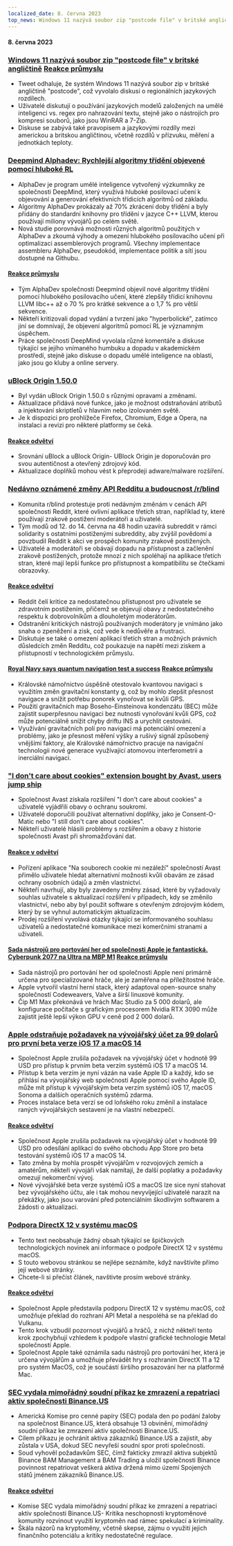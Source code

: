 ```yaml
---
localized_date: 8. června 2023
top_news: Windows 11 nazývá soubor zip "postcode file" v britské angličtině
---
```




<CallToAction />

<Steps>

#### 8. června 2023

### [Windows 11 nazývá soubor zip "postcode file" v britské angličtině](https://twitter.com/JymFox/status/1665799627377975300) [Reakce průmyslu](http://news.ycombinator.com/item?id=36231313)

- Tweet odhaluje, že systém Windows 11 nazývá soubor zip v britské angličtině "postcode", což vyvolalo diskusi o regionálních jazykových rozdílech.
- Uživatelé diskutují o používání jazykových modelů založených na umělé inteligenci vs. regex pro nahrazování textu, stejně jako o nástrojích pro kompresi souborů, jako jsou WinRAR a 7-Zip.
- Diskuse se zabývá také pravopisem a jazykovými rozdíly mezi americkou a britskou angličtinou, včetně rozdílů v přízvuku, měření a jednotkách teploty.

### [Deepmind Alphadev: Rychlejší algoritmy třídění objevené pomocí hluboké RL](https://www.nature.com/articles/s41586-023-06004-9)

- AlphaDev je program umělé inteligence vytvořený výzkumníky ze společnosti DeepMind, který využívá hluboké posilovací učení k objevování a generování efektivních třídicích algoritmů od základu.
- Algoritmy AlphaDev prokázaly až 70% zkrácení doby třídění a byly přidány do standardní knihovny pro třídění v jazyce C++ LLVM, kterou používají miliony vývojářů po celém světě.
- Nová studie porovnává možnosti různých algoritmů použitých v AlphaDev a zkoumá výhody a omezení hlubokého posilovacího učení při optimalizaci assemblerových programů. Všechny implementace assembleru AlphaDev, pseudokód, implementace politik a sítí jsou dostupné na Githubu.

#### [Reakce průmyslu](http://news.ycombinator.com/item?id=36228125)

- Tým AlphaDev společnosti Deepmind objevil nové algoritmy třídění pomocí hlubokého posilovacího učení, které zlepšily třídicí knihovnu LLVM libc++ až o 70 % pro krátké sekvence a o 1,7 % pro větší sekvence.
- Někteří kritizovali dopad vydání a tvrzení jako "hyperbolické", zatímco jiní se domnívají, že objevení algoritmů pomocí RL je významným úspěchem.
- Práce společnosti DeepMind vyvolala různé komentáře a diskuse týkající se jejího vnímaného humbuku a dopadu v akademickém prostředí, stejně jako diskuse o dopadu umělé inteligence na oblasti, jako jsou go kluby a online servery.

### [uBlock Origin 1.50.0](https://github.com/gorhill/uBlock/releases/tag/1.50.0)

- Byl vydán uBlock Origin 1.50.0 s různými opravami a změnami.
- Aktualizace přidává nové funkce, jako je možnost odstraňování atributů a injektování skriptletů v hlavním nebo izolovaném světě.
- Je k dispozici pro prohlížeče Firefox, Chromium, Edge a Opera, na instalaci a revizi pro některé platformy se čeká.

#### [Reakce odvětví](http://news.ycombinator.com/item?id=36227411)

- Srovnání uBlock a uBlock Origin- UBlock Origin je doporučován pro svou autentičnost a otevřený zdrojový kód.
- Aktualizace doplňků mohou vést k přeprodeji adware/malware rozšíření.

### [Nedávno oznámené změny API Redditu a budoucnost /r/blind](https://old.reddit.com/r/Blind/comments/13zr8h2/reddits_recently_announced_api_changes_and_the/)

- Komunita r/blind protestuje proti nedávným změnám v cenách API společnosti Reddit, které ovlivní aplikace třetích stran, například ty, které používají zrakově postižení moderátoři a uživatelé.
- Tým modů od 12. do 14. června na 48 hodin uzavírá subreddit v rámci solidarity s ostatními postiženými subreddity, aby zvýšil povědomí a povzbudil Reddit k akci ve prospěch komunity zrakově postižených.
- Uživatelé a moderátoři se obávají dopadu na přístupnost a začlenění zrakově postižených, protože mnozí z nich spoléhají na aplikace třetích stran, které mají lepší funkce pro přístupnost a kompatibilitu se čtečkami obrazovky.

#### [Reakce odvětví](http://news.ycombinator.com/item?id=36231016)

- Reddit čelí kritice za nedostatečnou přístupnost pro uživatele se zdravotním postižením, přičemž se objevují obavy z nedostatečného respektu k dobrovolníkům a dlouholetým moderátorům.
- Odstranění kritických nástrojů používaných moderátory je vnímáno jako snaha o zpeněžení a zisk, což vede k nedůvěře a frustraci.
- Diskutuje se také o omezení aplikací třetích stran a možných právních důsledcích změn Redditu, což poukazuje na napětí mezi ziskem a přístupností v technologickém průmyslu.

#### [Royal Navy says quantum navigation test a success](https://thequantuminsider.com/2023/06/06/royal-navy-says-quantum-navigation-test-a-success/) [Reakce průmyslu](http://news.ycombinator.com/item?id=36222625)

- Královské námořnictvo úspěšně otestovalo kvantovou navigaci s využitím změn gravitační konstanty g, což by mohlo zlepšit přesnost navigace a snížit potřebu ponorek vynořovat se kvůli GPS.
- Použití gravitačních map Boseho-Einsteinova kondenzátu (BEC) může zajistit superpřesnou navigaci bez nutnosti vynořování kvůli GPS, což může potenciálně snížit chyby driftu INS a urychlit cestování.
- Využívání gravitačních polí pro navigaci má potenciální omezení a problémy, jako je přesnost měření výšky a rušivý signál způsobený vnějšími faktory, ale Královské námořnictvo pracuje na navigační technologii nové generace využívající atomovou interferometrii a inerciální navigaci.

### ["I don't care about cookies" extension bought by Avast, users jump ship](https://addons.mozilla.org/en-US/firefox/addon/i-dont-care-about-cookies/reviews/?score=1&utm_content=addons-manager-reviews-link&utm_medium=firefox-browser&utm_source=firefox-browser)

- Společnost Avast získala rozšíření "I don't care about cookies" a uživatelé vyjádřili obavy o ochranu soukromí.
- Uživatelé doporučili používat alternativní doplňky, jako je Consent-O-Matic nebo "I still don't care about cookies".
- Někteří uživatelé hlásili problémy s rozšířením a obavy z historie společnosti Avast při shromažďování dat.

#### [Reakce v odvětví](http://news.ycombinator.com/item?id=36233068)

- Pořízení aplikace "Na souborech cookie mi nezáleží" společností Avast přimělo uživatele hledat alternativní možnosti kvůli obavám ze zásad ochrany osobních údajů a změn vlastnictví.
- Někteří navrhují, aby byly zavedeny změny zásad, které by vyžadovaly souhlas uživatele s aktualizací rozšíření v případech, kdy se změnilo vlastnictví, nebo aby byl použit software s otevřeným zdrojovým kódem, který by se vyhnul automatickým aktualizacím.
- Prodej rozšíření vyvolává otázky týkající se informovaného souhlasu uživatelů a nedostatečné komunikace mezi komerčními stranami a uživateli.

#### [Sada nástrojů pro portování her od společnosti Apple je fantastická. Cyberpunk 2077 na Ultra na MBP M1](https://twitter.com/isaacmarovitz/status/1666209780031971341) [Reakce průmyslu](http://news.ycombinator.com/item?id=36223927)

- Sada nástrojů pro portování her od společnosti Apple není primárně určena pro specializované hráče, ale je zaměřena na příležitostné hráče.
- Apple vytvořil vlastní herní stack, který adaptoval open-source snahy společností Codeweavers, Valve a širší linuxové komunity.
- Čip M1 Max překonává ve hrách Mac Studio za 5 000 dolarů, ale konfigurace počítače s grafickým procesorem Nvidia RTX 3090 může zajistit ještě lepší výkon GPU v ceně pod 2 000 dolarů.

### [Apple odstraňuje požadavek na vývojářský účet za 99 dolarů pro první beta verze iOS 17 a macOS 14](https://arstechnica.com/gadgets/2023/06/how-to-install-ios-17-and-macos-14-developer-betas-now-that-anyone-can-do-it/)

- Společnost Apple zrušila požadavek na vývojářský účet v hodnotě 99 USD pro přístup k prvním beta verzím systémů iOS 17 a macOS 14.
- Přístup k beta verzím je nyní vázán na vaše Apple ID a každý, kdo se přihlásí na vývojářský web společnosti Apple pomocí svého Apple ID, může mít přístup k vývojářským beta verzím systémů iOS 17, macOS Sonoma a dalších operačních systémů zdarma.
- Proces instalace beta verzí se od loňského roku změnil a instalace raných vývojářských sestavení je na vlastní nebezpečí.

#### [Reakce odvětví](http://news.ycombinator.com/item?id=36230839)

- Společnost Apple zrušila požadavek na vývojářský účet v hodnotě 99 USD pro odesílání aplikací do svého obchodu App Store pro beta testování systémů iOS 17 a macOS 14.
- Tato změna by mohla prospět vývojářům v rozvojových zemích a amatérům, někteří vývojáři však namítají, že další poplatky a požadavky omezují nekomerční vývoj.
- Nové vývojářské beta verze systémů iOS a macOS lze sice nyní stahovat bez vývojářského účtu, ale i tak mohou nevyvíjející uživatelé narazit na překážky, jako jsou varování před potenciálním škodlivým softwarem a žádosti o aktualizaci.

### [Podpora DirectX 12 v systému macOS](https://twitter.com/andytizer/status/1666131239575728130)

- Tento text neobsahuje žádný obsah týkající se špičkových technologických novinek ani informace o podpoře DirectX 12 v systému macOS.
- S touto webovou stránkou se nejlépe seznámíte, když navštívíte přímo její webové stránky.
- Chcete-li si přečíst článek, navštivte prosím webové stránky.

#### [Reakce odvětví](http://news.ycombinator.com/item?id=36222266)

- Společnost Apple představila podporu DirectX 12 v systému macOS, což umožňuje překlad do rozhraní API Metal a nespoléhá se na překlad do Vulkanu.
- Tento krok vzbudil pozornost vývojářů a hráčů, z nichž někteří tento krok zpochybňují vzhledem k podpoře vlastní grafické technologie Metal společností Apple.
- Společnost Apple také oznámila sadu nástrojů pro portování her, která je určena vývojářům a umožňuje převádět hry s rozhraním DirectX 11 a 12 pro systém MacOS, což je součástí širšího prosazování her na platformě Mac.

### [SEC vydala mimořádný soudní příkaz ke zmrazení a repatriaci aktiv společnosti Binance.US](https://www.kitco.com/news/2023-06-07/SEC-granted-emergency-restraining-order-to-freeze-repatriate-Binance-US-assets.html)

- Americká Komise pro cenné papíry (SEC) podala den po podání žaloby na společnost Binance.US, která obsahuje 13 obvinění, mimořádný soudní příkaz ke zmrazení aktiv společnosti Binance.US.
- Cílem příkazu je ochránit aktiva zákazníků Binance.US a zajistit, aby zůstala v USA, dokud SEC nevyřeší soudní spor proti společnosti.
- Soud vyhověl požadavkům SEC, čímž fakticky zmrazil aktiva subjektů Binance BAM Management a BAM Trading a uložil společnosti Binance povinnost repatriovat veškerá aktiva držená mimo území Spojených států jménem zákazníků Binance.US.

#### [Reakce odvětví](http://news.ycombinator.com/item?id=36235143)

- Komise SEC vydala mimořádný soudní příkaz ke zmrazení a repatriaci aktiv společnosti Binance.US- Kritika neschopnosti kryptoměnové komunity rozvinout využití kryptoměn nad rámec spekulací a kriminality.
- Škála názorů na kryptoměny, včetně skepse, zájmu o využití jejich finančního potenciálu a kritiky nedostatečné regulace.

</Steps>
